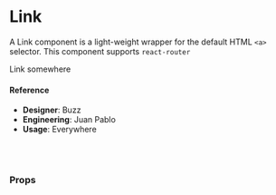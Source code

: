 
<Meta title="🧬 Components/Text/Link" component={Link} />

# Link

A Link component is a light-weight wrapper for the default HTML `<a>` selector. This component supports `react-router`

<Preview>
  <Story name="default">
    <Link href="https://github.com/helpscout/hsds-react">Link somewhere</Link>
  </Story>
</Preview>

#### Reference

- **Designer**: Buzz
- **Engineering**: Juan Pablo
- **Usage**: Everywhere

<br />
<br />

### Props

<Props of={Link} />
